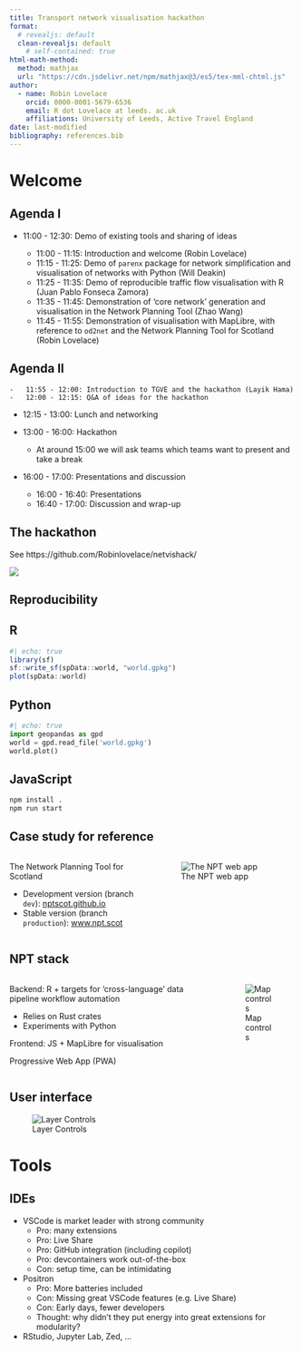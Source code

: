 ```yaml
---
title: Transport network visualisation hackathon
format: 
  # revealjs: default
  clean-revealjs: default
    # self-contained: true
html-math-method:
  method: mathjax
  url: "https://cdn.jsdelivr.net/npm/mathjax@3/es5/tex-mml-chtml.js"
author:
  - name: Robin Lovelace
    orcid: 0000-0001-5679-6536
    email: R dot Lovelace at leeds. ac.uk
    affiliations: University of Leeds, Active Travel England
date: last-modified
bibliography: references.bib
---
```


# Welcome

## Agenda I

-   11:00 - 12:30: Demo of existing tools and sharing of ideas

    -   11:00 - 11:15: Introduction and welcome (Robin Lovelace)
    -   11:15 - 11:25: Demo of `parenx` package for network simplification and visualisation of networks with Python (Will Deakin)
    -   11:25 - 11:35: Demo of reproducible traffic flow visualisation with R (Juan Pablo Fonseca Zamora)
    -   11:35 - 11:45: Demonstration of 'core network' generation and visualisation in the Network Planning Tool (Zhao Wang)
    -   11:45 - 11:55: Demonstration of visualisation with MapLibre, with reference to `od2net` and the Network Planning Tool for Scotland (Robin Lovelace)

## Agenda II

```         
-   11:55 - 12:00: Introduction to TGVE and the hackathon (Layik Hama)
-   12:00 - 12:15: Q&A of ideas for the hackathon
```

-   12:15 - 13:00: Lunch and networking

-   13:00 - 16:00: Hackathon

    -   At around 15:00 we will ask teams which teams want to present and take a break

-   16:00 - 17:00: Presentations and discussion

    -   16:00 - 16:40: Presentations
    -   16:40 - 17:00: Discussion and wrap-up

## The hackathon

See https://github.com/Robinlovelace/netvishack/

![](images/paste-15.png)

## Reproducibility

::: {.panel-tabset group="language"}
## R

```r
#| echo: true
library(sf)
sf::write_sf(spData::world, "world.gpkg")
plot(spData::world)
```

## Python

```python
#| echo: true
import geopandas as gpd
world = gpd.read_file('world.gpkg')
world.plot()
```

## JavaScript

``` bash
npm install .
npm run start
```
:::

## Case study for reference

::::: columns
::: {.column width="50%"}
The Network Planning Tool for Scotland

-   Development version (branch `dev`): [nptscot.github.io](https://nptscot.github.io/)
-   Stable version (branch `production`): [www.npt.scot](https://www.npt.scot/)
:::

::: {.column width="50%"}
![The NPT web app](/images/basemaps.png)
:::
:::::

## NPT stack

::::: columns
::: column
Backend: R + targets for 'cross-language' data pipeline workflow automation

-   Relies on Rust crates
-   Experiments with Python

Frontend: JS + MapLibre for visualisation

Progressive Web App (PWA)
:::

::: column
![Map controls](/images/map_controls.png)
:::
:::::

## User interface

![Layer Controls](/images/layer_controls.png)

# Tools

## IDEs

-   VSCode is market leader with strong community
    -   Pro: many extensions
    -   Pro: Live Share
    -   Pro: GitHub integration (including copilot)
    -   Pro: devcontainers work out-of-the-box
    -   Con: setup time, can be intimidating
-   Positron
    -   Pro: More batteries included
    -   Con: Missing great VSCode features (e.g. Live Share)
    -   Con: Early days, fewer developers
    -   Thought: why didn't they put energy into great extensions for modularity?
-   RStudio, Jupyter Lab, Zed, ...

